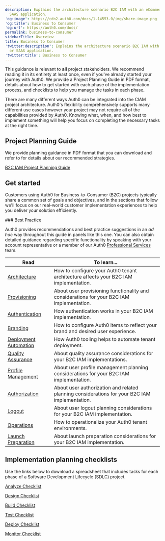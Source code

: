 ```yaml
---
description: Explains the architecture scenario B2C IAM with an eCommerce or
  SAAS application.
'og:image': https://cdn2.auth0.com/docs/1.14553.0/img/share-image.png
'og:title': Business to Consumer
'og:url': https://auth0.com/docs/
permalink: business-to-consumer
sidebarTitle: Overview
title: Business to Consumer
'twitter:description': Explains the architecture scenario B2C IAM with an eCommerce
  or SAAS application.
'twitter:title': Business to Consumer
---
```

This guidance is relevant to **all** project stakeholders. We recommend reading it in its entirety at least once, even if you've already started your journey with Auth0. We provide a Project Planning Guide in PDF format, details about how to get started with each phase of the implementation process, and checklists to help you manage the tasks in each phase.

There are many different ways Auth0 can be integrated into the CIAM project architecture. Auth0's flexibility comprehensively supports many different use cases however your project may not require all of the capabilities provided by Auth0. Knowing what, when, and how best to implement something will help you focus on completing the necessary tasks at the right time.

## Project Planning Guide

We provide planning guidance in PDF format that you can download and refer to for details about our recommended strategies.

[B2C IAM Project Planning Guide](https://assets.ctfassets.net/cdy7uua7fh8z/3er1aEQ7Ul0q3c9leJWczR/b1f18b4c16abb7e78b01e4eb2b52bb8e/B2C_Project_Planning.pdf)

## Get started

Customers using Auth0 for Business-to-Consumer (B2C) projects typically share a common set of goals and objectives, and in the sections that follow we'll focus on our real-world customer implementation experiences to help you deliver your solution efficiently.

<Info>
### Best Practice

Auth0 provides recommendations and best practice suggestions in an *ad hoc* way throughout this guide in panels like this one. You can also obtain detailed guidance regarding specific functionality by speaking with your account representative or a member of our Auth0 [Professional Services](/docs/get-started/professional-services) team.
</Info>

<table class="table"><thead>
<tr>
<th><strong>Read</strong></th>
<th><strong>To learn...</strong></th>
</tr>
</thead>
<tbody>
<tr>
<td><a href="/docs/get-started/architecture-scenarios/business-to-consumer/architecture">Architecture</a></td>
<td>How to configure your Auth0 tenant architecture affects your B2C IAM implementation.</td>
</tr>
<tr>
<td><a href="/docs/get-started/architecture-scenarios/business-to-consumer/provisioning">Provisioning</a></td>
<td>About user provisioning functionality and considerations for your B2C IAM implementation.</td>
</tr>
<tr>
<td><a href="/docs/get-started/architecture-scenarios/business-to-consumer/authentication">Authentication</a></td>
<td>How authentication works in your B2C IAM implementation.</td>
</tr>
<tr>
<td><a href="/docs/get-started/architecture-scenarios/business-to-consumer/branding">Branding</a></td>
<td>How to configure Auth0 items to reflect your brand and desired user experience.</td>
</tr>
<tr>
<td><a href="/docs/get-started/architecture-scenarios/business-to-consumer/deployment">Deployment Automation</a></td>
<td>How Auth0 tooling helps to automate tenant deployment.</td>
</tr>
<tr>
<td><a href="/docs/get-started/architecture-scenarios/business-to-consumer/quality-assurance">Quality Assurance</a></td>
<td>About quality assurance considerations for your B2C IAM implementations.</td>
</tr>
<tr>
<td><a href="/docs/get-started/architecture-scenarios/business-to-consumer/profile-management">Profile Management</a></td>
<td>About user profile management planning considerations for your B2C IAM implementation.</td>
</tr>
<tr>
<td><a href="/docs/get-started/architecture-scenarios/business-to-consumer/authorization">Authorization</a></td>
<td>About user authorization and related planning considerations for your B2C IAM implementation.</td>
</tr>
<tr>
<td><a href="/docs/get-started/architecture-scenarios/business-to-consumer/logout">Logout</a></td>
<td>About user logout planning considerations for your B2C IAM implementation.</td>
</tr>
<tr>
<td><a href="/docs/get-started/architecture-scenarios/business-to-consumer/operations">Operations</a></td>
<td>How to operationalize your Auth0 tenant environments.</td>
</tr>
<tr>
<td><a href="/docs/get-started/architecture-scenarios/business-to-consumer/launch">Launch Preparation</a></td>
<td>About launch preparation considerations for your B2C IAM implementation.</td>
</tr>
</tbody>
</table>

## Implementation planning checklists

Use the links below to download a spreadsheet that includes tasks for each phase of a Software Development Lifecycle (SDLC) project.

[Analyze Checklist](https://cdn2.auth0.com/docs/media/articles/architecture-scenarios/checklists/Analyze-Checklist.xlsx)

[Design Checklist](https://cdn2.auth0.com/docs/media/articles/architecture-scenarios/checklists/Design-Checklist.xlsx)

[Build Checklist](https://cdn2.auth0.com/docs/media/articles/architecture-scenarios/checklists/Build-Checklist.xlsx)

[Test Checklist](https://cdn2.auth0.com/docs/media/articles/architecture-scenarios/checklists/Test-Checklist.xlsx)

[Deploy Checklist](https://cdn2.auth0.com/docs/media/articles/architecture-scenarios/checklists/Deploy-Checklist.xlsx)

[Monitor Checklist](https://cdn2.auth0.com/docs/media/articles/architecture-scenarios/checklists/Monitor-Checklist.xlsx)